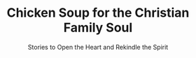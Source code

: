 ---
title: "Chicken Soup for the Christian Family Soul"
subtitle: "Stories to Open the Heart and Rekindle the Spirit"
creator: "Jack Canfield, Mark Victor Hansen, Patty Aubery & Nancy Mitchell Autio"
categories: ["books"]
featuredImage: "../src/assets/images/item/books/DSC02880-6.png"
views: ["../src/assets/images/item/books/DSC02880-6.png"]
audio:
    - "/audio/box3/ashley-chicken-soup1.mp3"
nextItem: ["chickensoupforthecouplessoul"]
---